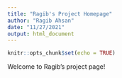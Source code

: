 ```yaml
---
title: "Ragib's Project Homepage"
author: "Ragib Ahsan"
date: "11/27/2021"
output: html_document
---
```


```r
knitr::opts_chunk$set(echo = TRUE)
```

Welcome to Ragib's project page!